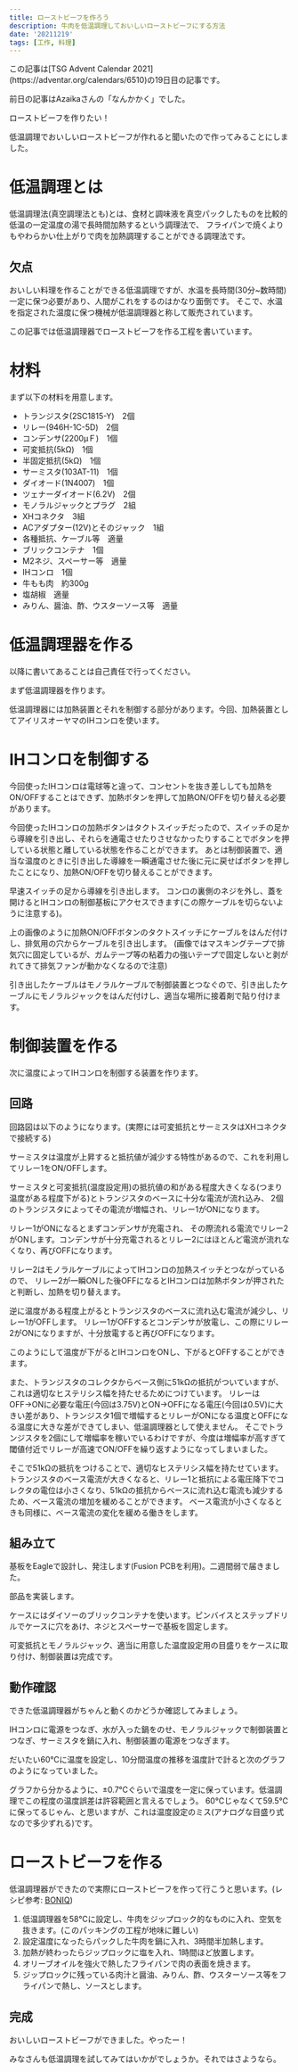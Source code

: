 ```yaml
---
title: ローストビーフを作ろう
description: 牛肉を低温調理しておいしいローストビーフにする方法
date: '20211219'
tags: [工作, 料理]
---
```


<Note type="info">
  この記事は[TSG Advent Calendar 2021](https://adventar.org/calendars/6510)の19日目の記事です。

  前日の記事はAzaikaさんの「なんかかく」でした。
</Note>

ローストビーフを作りたい！

低温調理でおいしいローストビーフが作れると聞いたので作ってみることにしました。

# 低温調理とは

低温調理法(真空調理法とも)とは、食材と調味液を真空パックしたものを比較的低温の一定温度の湯で長時間加熱するという調理法で、
フライパンで焼くよりもやわらかい仕上がりで肉を加熱調理することができる調理法です。

## 欠点

おいしい料理を作ることができる低温調理ですが、水温を長時間(30分~数時間)一定に保つ必要があり、人間がこれをするのはかなり面倒です。
そこで、水温を指定された温度に保つ機械が低温調理器と称して販売されています。

この記事では低温調理器でローストビーフを作る工程を書いています。

# 材料

まず以下の材料を用意します。

* トランジスタ(2SC1815-Y) 2個
* リレー(946H-1C-5D) 2個
* コンデンサ(2200μＦ) 1個
* 可変抵抗(5kΩ) 1個
* 半固定抵抗(5kΩ) 1個
* サーミスタ(103AT-11) 1個
* ダイオード(1N4007) 1個
* ツェナーダイオード(6.2V) 2個
* モノラルジャックとプラグ 2組
* XHコネクタ 3組
* ACアダプター(12V)とそのジャック 1組
* 各種抵抗、ケーブル等 適量
* ブリックコンテナ 1個
* M2ネジ、スペーサー等 適量
* IHコンロ 1個
* 牛もも肉 約300g
* 塩胡椒 適量
* みりん、醤油、酢、ウスターソース等 適量

# 低温調理器を作る

<Note type='danger'>
  以降に書いてあることは自己責任で行ってください。
</Note>

まず低温調理器を作ります。

低温調理器には加熱装置とそれを制御する部分があります。今回、加熱装置としてアイリスオーヤマのIHコンロを使います。

# IHコンロを制御する

今回使ったIHコンロは電球等と違って、コンセントを抜き差ししても加熱をON/OFFすることはできず、加熱ボタンを押して加熱ON/OFFを切り替える必要があります。

今回使ったIHコンロの加熱ボタンはタクトスイッチだったので、スイッチの足から導線を引き出し、それらを通電させたりさせなかったりすることでボタンを押している状態と離している状態を作ることができます。
あとは制御装置で、適当な温度のときに引き出した導線を一瞬通電させた後に元に戻せばボタンを押したことになり、加熱ON/OFFを切り替えることができます。

早速スイッチの足から導線を引き出します。
コンロの裏側のネジを外し、蓋を開けるとIHコンロの制御基板にアクセスできます(この際ケーブルを切らないように注意する)。

<Im src='20211219/IH_teardown.jpg' w={1733} h={1300} alt='IHコンロのスイッチの足から導線を引き出した様子' />

上の画像のように加熱ON/OFFボタンのタクトスイッチにケーブルをはんだ付けし、排気用の穴からケーブルを引き出します。
(画像ではマスキングテープで排気穴に固定しているが、ガムテープ等の粘着力の強いテープで固定しないと剥がれてきて排気ファンが動かなくなるので注意)

引き出したケーブルはモノラルケーブルで制御装置とつなぐので、引き出したケーブルにモノラルジャックをはんだ付けし、適当な場所に接着剤で貼り付けます。

# 制御装置を作る

次に温度によってIHコンロを制御する装置を作ります。

## 回路

回路図は以下のようになります。(実際には可変抵抗とサーミスタはXHコネクタで接続する)

<Im src='20211219/schematic.png' w={2350} h={1338} alt='制御装置の回路図' />

サーミスタは温度が上昇すると抵抗値が減少する特性があるので、これを利用してリレー1をON/OFFします。

サーミスタと可変抵抗(温度設定用)の抵抗値の和がある程度大きくなる(つまり温度がある程度下がる)とトランジスタのベースに十分な電流が流れ込み、
2個のトランジスタによってその電流が増幅され、リレー1がONになります。

リレー1がONになるとまずコンデンサが充電され、
その際流れる電流でリレー2がONします。コンデンサが十分充電されるとリレー2にはほとんど電流が流れなくなり、再びOFFになります。

リレー2はモノラルケーブルによってIHコンロの加熱スイッチとつながっているので、
リレー2が一瞬ONした後OFFになるとIHコンロは加熱ボタンが押されたと判断し、加熱を切り替えます。

逆に温度がある程度上がるとトランジスタのベースに流れ込む電流が減少し、リレー1がOFFします。
リレー1がOFFするとコンデンサが放電し、この際にリレー2がONになりますが、十分放電すると再びOFFになります。

このようにして温度が下がるとIHコンロをONし、下がるとOFFすることができます。

また、トランジスタのコレクタからベース側に51kΩの抵抗がついていますが、これは適切なヒステリシス幅を持たせるためにつけています。
リレーはOFF→ONに必要な電圧(今回は3.75V)とON→OFFになる電圧(今回は0.5V)に大きい差があり、トランジスタ1個で増幅するとリレーがONになる温度とOFFになる温度に大きな差ができてしまい、低温調理器として使えません。
そこでトランジスタを2個にして増幅率を稼いでいるわけですが、今度は増幅率が高すぎて閾値付近でリレーが高速でON/OFFを繰り返すようになってしまいました。

そこで51kΩの抵抗をつけることで、適切なヒステリシス幅を持たせています。
トランジスタのベース電流が大きくなると、リレー1と抵抗による電圧降下でコレクタの電位は小さくなり、51kΩの抵抗からベースに流れ込む電流も減少するため、ベース電流の増加を緩めることができます。
ベース電流が小さくなるときも同様に、ベース電流の変化を緩める働きをします。

## 組み立て

基板をEagleで設計し、発注します(Fusion PCBを利用)。二週間弱で届きました。

<Im src='20211219/board.jpg' w={1733} h={1300} alt='発注した基板の写真' cap='発注した基板' />

部品を実装します。

<Im src='20211219/board_complete.jpg' w={1733} h={1300} alt='部品の実装が完了した様子' />

ケースにはダイソーのブリックコンテナを使います。ピンバイスとステップドリルでケースに穴をあけ、ネジとスペーサーで基板を固定します。

可変抵抗とモノラルジャック、適当に用意した温度設定用の目盛りをケースに取り付け、制御装置は完成です。

<Im src='20211219/controller_complete.jpg' w={1733} h={1300} alt='完成した制御装置' cap='制御装置。伸びているのはサーミスタで、電源とモノラルジャックは右の面にある。' />

## 動作確認

できた低温調理器がちゃんと動くのかどうか確認してみましょう。

IHコンロに電源をつなぎ、水が入った鍋をのせ、モノラルジャックで制御装置とつなぎ、サーミスタを鍋に入れ、制御装置の電源をつなぎます。

だいたい60℃に温度を設定し、10分間温度の推移を温度計で計ると次のグラフのようになっていました。

<Im src='20211219/temperature_graph.png' w={1436} h={942} alt='温度推移のグラフ' cap='60℃に設定し、60℃に達してから10分間の温度推移のグラフ。(30秒おきに温度を測定)' />

グラフから分かるように、±0.7℃ぐらいで温度を一定に保っています。低温調理でこの程度の温度誤差は許容範囲と言えるでしょう。
60℃じゃなくて59.5℃に保ってるじゃん、と思いますが、これは温度設定のミス(アナログな目盛り式なので多少ずれる)です。

# ローストビーフを作る

低温調理器ができたので実際にローストビーフを作って行こうと思います。(レシピ参考: [BONIQ](https://www.youtube.com/watch?v=cbSthQbitCA))

1. 低温調理器を58℃に設定し、牛肉をジップロック的なものに入れ、空気を抜きます。(このパッキングの工程が地味に難しい)
2. 設定温度になったらパックした牛肉を鍋に入れ、3時間半加熱します。
3. 加熱が終わったらジップロックに塩を入れ、1時間ほど放置します。
4. オリーブオイルを強火で熱したフライパンで肉の表面を焼きます。
5. ジップロックに残っている肉汁と醤油、みりん、酢、ウスターソース等をフライパンで熱し、ソースとします。

## 完成

<Im src='20211219/roastbeef.jpg' w={1733} h={1300} alt='完成したローストビーフの写真' cap='いや完璧かい' />

おいしいローストビーフができました。やったー！

みなさんも低温調理を試してみてはいかがでしょうか。それではさようなら。